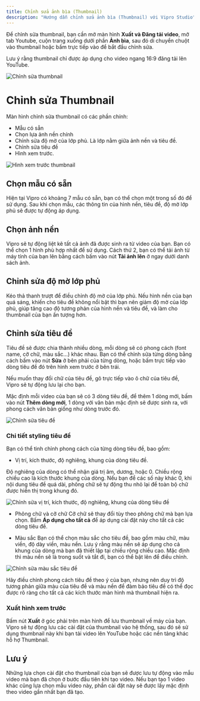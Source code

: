 ```yaml
---
title: Chỉnh sửa ảnh bìa (Thumbnail)
description: "Hướng dẫn chỉnh sửa ảnh bìa (Thumbnail) với Vipro Studio"
---
```


Để chỉnh sửa thumbnail, bạn cần mở màn hình **Xuất và Đăng tải video**, mở tab Youtube, cuộn trang xuống dưới phần **Ảnh bìa**, sau đó di chuyển chuột vào thumbnail hoặc bấm trực tiếp vào để bắt đầu chỉnh sửa.

Lưu ý rằng thumbnail chỉ được áp dụng cho video ngang 16:9 đăng tải lên YouTube.

<img
  src='/vi/images/usage/publish-video/thumbnail-editor.jpg'
  alt='Chỉnh sửa thumbnail'
  className='rounded-lg'
/>

# Chỉnh sửa Thumbnail

Màn hình chỉnh sửa thumbnail có các phần chính:

- Mẫu có sẵn
- Chọn lựa ảnh nền chính
- Chỉnh sửa độ mờ của lớp phủ. Là lớp nằm giữa ảnh nền và tiêu đề.
- Chỉnh sửa tiêu đề
- Hình xem trước.

<img
  src='/vi/images/usage/publish-video/thumbnail-editor-preview.jpg'
  alt='Hình xem trước thumbnail'
  className='rounded-lg'
/>

## Chọn mẫu có sẵn

Hiện tại Vipro có khoảng 7 mẫu có sẵn, bạn có thể chọn một trong số đó để sử dụng. Sau khi chọn mẫu, các thông tin của hình nền, tiêu đề, độ mờ lớp phủ sẽ được tự động áp dụng.

## Chọn ảnh nền

Vipro sẽ tự động liệt kê tất cả ảnh đã được sinh ra từ video của bạn. Bạn có thể chọn 1 hình phù hợp nhất để sử dụng.
Cách thứ 2, bạn có thể tải ảnh từ máy tính của bạn lên bằng cách bấm vào nút **Tải ảnh lên** ở ngay dưới danh sách ảnh.

## Chỉnh sửa độ mờ lớp phủ

Kéo thả thanh trượt để điều chỉnh độ mờ của lớp phủ. Nếu hình nền của bạn quá sáng, khiến cho tiêu đề không nổi bật thì bạn nên giảm độ mờ của lớp phủ, giúp tăng cao độ tương phản của hình nền và tiêu đề, và làm cho thumbnail của bạn ấn tượng hơn.

## Chỉnh sửa tiêu đề

Tiêu đề sẽ được chia thành nhiều dòng, mỗi dòng sẽ có phong cách (font name, cỡ chữ, màu sắc...) khác nhau. Bạn có thể chỉnh sửa từng dòng bằng cách bấm vào nút **Sửa** ở bên phải của từng dòng, hoặc bấm trực tiếp vào dòng tiêu đề đó trên hình xem trước ở bên trái.

Nếu muốn thay đổi chữ của tiêu đề, gõ trực tiếp vào ô chữ của tiêu đề, Vipro sẽ tự động lưu lại cho bạn.

Mặc định mỗi video của bạn sẽ có 3 dòng tiêu đề, để thêm 1 dòng mới, bấm vào nút **Thêm dòng mới**, 1 dòng với văn bản mặc định sẽ được sinh ra, với phong cách văn bản giống như dòng trước đó.

<img
  src='/vi/images/usage/publish-video/thumbnail-editor-edit-title.jpg'
  alt='Chỉnh sửa tiêu đề'
  className='rounded-lg'
/>

### Chi tiết styling tiêu đề

Bạn có thể tinh chỉnh phong cách của từng dòng tiêu đề, bao gồm:

- Vị trí, kích thước, độ nghiêng, khung của dòng tiêu đề.

Độ nghiêng của dòng có thể nhận giá trị âm, dương, hoặc 0.
Chiều rộng chiều cao là kích thước khung của dòng. Nếu bạn để các số này khác 0, khi nội dung tiêu đề quá dài, phông chữ sẽ tự động thu nhỏ lại để toàn bộ chữ được hiển thị trong khung đó.

<img
  src='/vi/images/usage/publish-video/thumbnail-editor-edit-title-style.jpg'
  alt='Chỉnh sửa vị trí, kích thước, độ nghiêng, khung của dòng tiêu đề'
  className='rounded-lg'
/>

- Phông chữ và cỡ chữ
  Cỡ chữ sẽ thay đổi tùy theo phông chữ mà bạn lựa chọn. Bấm **Áp dụng cho tất cả** để áp dụng cài đặt này cho tất cả các dòng tiêu đề.

- Màu sắc
  Bạn có thể chọn màu sắc cho tiêu đề, bao gồm màu chữ, màu viền, độ dày viền, màu nền. Lưu ý rằng màu nền sẽ áp dụng cho cả khung của dòng mà bạn đã thiết lập tại chiều rộng chiều cao.
  Mặc định thì màu nền sẽ là trong suốt và tắt đi, bạn có thể bật lên để điều chỉnh.

<img
  src='/vi/images/usage/publish-video/thumbnail-editor-edit-title-style-color.jpg'
  alt='Chỉnh sửa màu sắc tiêu đề'
  className='rounded-lg'
/>

Hãy điều chỉnh phong cách tiêu đề theo ý của bạn, nhưng nên duy trì độ tương phản giữa màu của tiêu đề và màu nền để đảm bảo tiêu đề có thể đọc được rõ ràng cho tất cả các kích thước màn hình mà thumbnail hiện ra.

### Xuất hình xem trước

Bấm nút **Xuất** ở góc phải trên màn hình để lưu thumbnail về máy của bạn. Vipro sẽ tự động lưu các cài đặt của thumbnail vào hệ thống, sau đó sẽ sử dụng thumbnail này khi bạn tải video lên YouTube hoặc các nền tảng khác hỗ hợ Thumbnail.

## Lưu ý

Những lựa chọn cài đặt cho thumbnail của bạn sẽ được lưu tự động vào mẫu video mà bạn đã chọn ở bước đầu tiên khi tạo video. Nếu bạn tạo 1 video khác cũng lựa chọn mẫu video này, phần cài đặt này sẽ được lấy mặc định theo video gần nhất bạn đã tạo.
